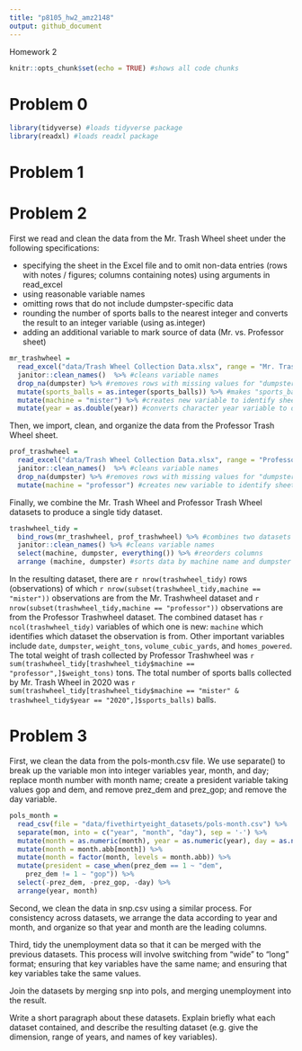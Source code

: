 ```yaml
---
title: "p8105_hw2_amz2148"
output: github_document
---
```


Homework 2

```r
knitr::opts_chunk$set(echo = TRUE) #shows all code chunks
```

# Problem 0

```r
library(tidyverse) #loads tidyverse package
library(readxl) #loads readxl package
```

# Problem 1


# Problem 2

First we read and clean the data from the Mr. Trash Wheel sheet under the following specifications:

* specifying the sheet in the Excel file and to omit non-data entries (rows with notes / figures; columns containing notes) using arguments in read_excel
* using reasonable variable names
* omitting rows that do not include dumpster-specific data
* rounding the number of sports balls to the nearest integer and converts the result to an integer variable (using as.integer)
* adding an additional variable to mark source of data (Mr. vs. Professor sheet)

```r
mr_trashwheel = 
  read_excel("data/Trash Wheel Collection Data.xlsx", range = "Mr. Trash Wheel!A2:N549") %>% #reads in only desired section and sheet from excel document
  janitor::clean_names()  %>% #cleans variable names
  drop_na(dumpster) %>% #removes rows with missing values for "dumpster" variable
  mutate(sports_balls = as.integer(sports_balls)) %>% #makes "sports_balls" variable an integer
  mutate(machine = "mister") %>% #creates new variable to identify sheet/source of data 
  mutate(year = as.double(year)) #converts character year variable to double
```

Then, we import, clean, and organize the data from the Professor Trash Wheel sheet.

```r
prof_trashwheel = 
  read_excel("data/Trash Wheel Collection Data.xlsx", range = "Professor Trash Wheel!A2:M96") %>% #reads in only desired section and sheet from excel document
  janitor::clean_names()  %>% #cleans variable names
  drop_na(dumpster) %>% #removes rows with missing values for "dumpster" variable
  mutate(machine = "professor") #creates new variable to identify sheet/source of data 
```

Finally, we combine the Mr. Trash Wheel and Professor Trash Wheel datasets to produce a single tidy dataset.

```r
trashwheel_tidy = 
  bind_rows(mr_trashwheel, prof_trashwheel) %>% #combines two datasets into one
  janitor::clean_names() %>% #cleans variable names
  select(machine, dumpster, everything()) %>% #reorders columns
  arrange (machine, dumpster) #sorts data by machine name and dumpster number
```

In the resulting dataset, there are ``r nrow(trashwheel_tidy)`` rows (observations) of which ``r nrow(subset(trashwheel_tidy,machine == "mister"))`` observations are from the Mr. Trashwheel dataset and ``r nrow(subset(trashwheel_tidy,machine == "professor"))`` observations are from the Professor Trashwheel dataset. The combined dataset has ``r ncol(trashwheel_tidy)`` variables of which one is new: ``machine`` which identifies which dataset the observation is from. Other important variables include ``date``, ``dumpster``, ``weight_tons``, ``volume_cubic_yards``, and ``homes_powered``. The total weight of trash collected by Professor Trashwheel was ``r sum(trashwheel_tidy[trashwheel_tidy$machine == "professor",]$weight_tons)`` tons. The total number of sports balls collected by Mr. Trash Wheel in 2020 was ``r sum(trashwheel_tidy[trashwheel_tidy$machine == "mister" & trashwheel_tidy$year == "2020",]$sports_balls)`` balls.


# Problem 3

First, we clean the data from the pols-month.csv file. We use separate() to break up the variable mon into integer variables year, month, and day; replace month number with month name; create a president variable taking values gop and dem, and remove prez_dem and prez_gop; and remove the day variable.

```r
pols_month = 
  read_csv(file = "data/fivethirtyeight_datasets/pols-month.csv") %>% 
  separate(mon, into = c("year", "month", "day"), sep = '-') %>%
  mutate(month = as.numeric(month), year = as.numeric(year), day = as.numeric(day)) %>%
  mutate(month = month.abb[month]) %>%
  mutate(month = factor(month, levels = month.abb)) %>%
  mutate(president = case_when(prez_dem == 1 ~ "dem",
    prez_dem != 1 ~ "gop")) %>%
  select(-prez_dem, -prez_gop, -day) %>%
  arrange(year, month)
```

Second, we clean the data in snp.csv using a similar process. For consistency across datasets, we arrange the data according to year and month, and organize so that year and month are the leading columns.




Third, tidy the unemployment data so that it can be merged with the previous datasets. This process will involve switching from “wide” to “long” format; ensuring that key variables have the same name; and ensuring that key variables take the same values.




Join the datasets by merging snp into pols, and merging unemployment into the result.




Write a short paragraph about these datasets. Explain briefly what each dataset contained, and describe the resulting dataset (e.g. give the dimension, range of years, and names of key variables).


